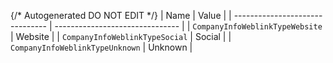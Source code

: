 {/* Autogenerated DO NOT EDIT  */}
| Name                            | Value                           |
| ------------------------------- | ------------------------------- |
| `CompanyInfoWeblinkTypeWebsite` | Website                         |
| `CompanyInfoWeblinkTypeSocial`  | Social                          |
| `CompanyInfoWeblinkTypeUnknown` | Unknown                         |